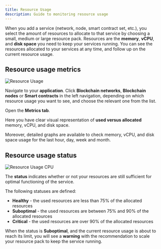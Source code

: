 ```yaml
---
title: Resource Usage
description: Guide to monitoring resource usage
---
```



When you add a service (network, node, smart contract set, etc.), you select the
amount of resources to allocate to that service by choosing a small, medium or
large resource pack. Resources are the **memory**, **vCPU**, and **disk space**
you need to keep your services running. You can see the resources allocated to
your services at any time, and follow up on the current resource usage.

## Resource usage metrics

![Resource Usage](../../../img/using-the-platform/resource-usage.png)

Navigate to your **application**. Click **Blockchain networks**, **Blockchain
nodes** or **Smart contracts** in the left navigation, depending on which
resource usage you want to see, and choose the relevant one from the list.

Open the **Metrics tab**.

Here you have clear visual representation of **used versus allocated** memory,
vCPU, and disk space.

Moreover, detailed graphs are available to check memory, vCPU, and disk space
usage for the last hour, day, week and month.

## Resource usage status

![Resource Usage CPU](../../../img/using-the-platform/resource-usage-cpu.png)

The **status** indicates whether or not your resources are still sufficient for
optimal functioning of the service.

The following statuses are defined:

- **Healthy** - the used resources are less than 75% of the allocated resources
- **Suboptimal** - the used resources are between 75% and 90% of the allocated
  resources
- **Critical** - the used resources are over 90% of the allocated resources

When the status is **Suboptimal**, and the current resource usage is about to
reach its limit, you will see a **warning** with the recommendation to scale
your resource pack to keep the service running.
